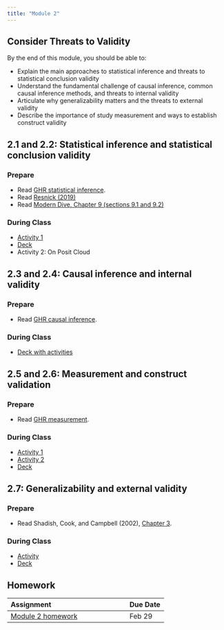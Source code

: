 ```yaml
---
title: "Module 2"
---
```


## Consider Threats to Validity

By the end of this module, you should be able to:

* Explain the main approaches to statistical inference and threats to statistical conclusion validity
* Understand the fundamental challenge of causal inference, common causal inference methods, and threats to internal validity
* Articulate why generalizability matters and the threats to external validity
* Describe the importance of study measurement and ways to establish construct validity

## 2.1 and 2.2: Statistical inference and statistical conclusion validity

### Prepare

* Read [GHR statistical inference](https://ericpgreen.github.io/ghr_ebook/statinference.html){target="_blank"}.
* Read [Resnick (2019)](https://www.vox.com/latest-news/2019/3/22/18275913/statistical-significance-p-values-explained){target="_blank"}
* Read [Modern Dive, Chapter 9 (sections 9.1 and 9.2)](https://moderndive.com/9-hypothesis-testing.html#nhst-conclusion){target="_blank"}

### During Class

* [Activity 1](https://docs.google.com/document/d/1beOhGCdEdwXHM6l1T8KDmnIPOm84vAQ8oEOxgbnH8g4/edit?usp=sharing){target="_blank"}
* [Deck](https://drive.google.com/file/d/1QwgUMqNcU56PmwSXARDdr-0euefgBvQm/view?usp=drive_link){target="_blank"}
* Activity 2: On Posit Cloud

## 2.3 and 2.4: Causal inference and internal validity

### Prepare

* Read [GHR causal inference](https://ericpgreen.github.io/ghr_ebook/causalinference.html){target="_blank"}.

### During Class

* [Deck with activities](activities/2.3_causal-inference.html){target="_blank"}

## 2.5 and 2.6: Measurement and construct validation

### Prepare

* Read [GHR measurement](https://ericpgreen.github.io/ghr_ebook/construct.html){target="_blank"}.

### During Class

* [Activity 1](https://docs.google.com/document/d/1My6M1S2tDFW9XPtXNtSes-Fv7ACtVlRcLSqArUWlIXA/edit?usp=sharing){target="_blank"}
* [Activity 2](https://docs.google.com/document/d/1IQRcc2gUqoIFOB1ikrofQnDIqG7TNY3YOX6_bzvxM30/edit?usp=sharing){target="_blank"}
* [Deck](https://drive.google.com/file/d/13URJWguj-Zbsnvqp-A5iJIxlH3L5Z20q/view?usp=drive_link){target="_blank"}

## 2.7: Generalizability and external validity

### Prepare

* Read Shadish, Cook, and Campbell (2002), [Chapter 3](https://moodle2.units.it/pluginfile.php/132646/mod_resource/content/1/Estratto_ShadishCookCampbellExperimental2002.pdf){target="_blank"}.

### During Class

* [Activity](https://docs.google.com/document/d/1dQj4-GvdXqNN0ANUPVbf2UPrkJWSheMVWKt4pJUjgBY/edit?usp=sharing){target="_blank"}
* [Deck](https://drive.google.com/file/d/1B5m90w-R6bGBsxCHjKANyRHbrfF7_0oC/view?usp=sharing){target="_blank"}




## Homework

| Assignment                    | Due Date |
|:------------------------------|:---------|
| [Module 2 homework](https://docs.google.com/document/d/1DV30QSgUJCVVAIO488k5Ckl5CseCWV_zexasF9T9x4s/edit?usp=sharing){target="_blank"}            | Feb 29      |

